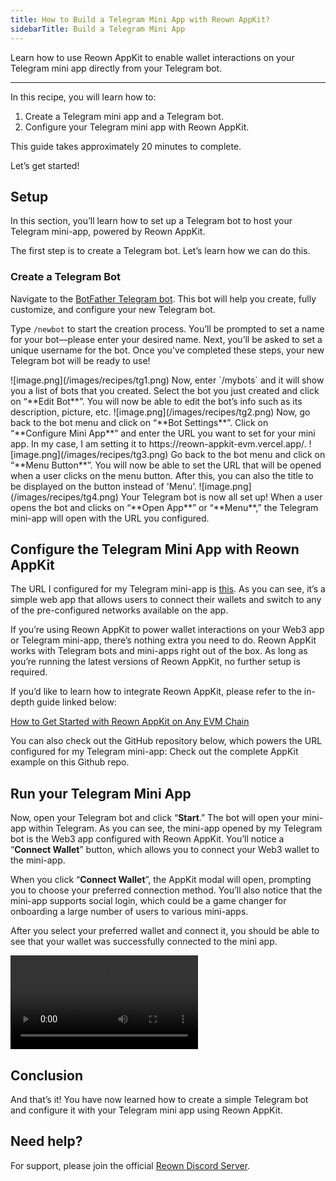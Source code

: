 ```yaml
---
title: How to Build a Telegram Mini App with Reown AppKit?
sidebarTitle: Build a Telegram Mini App
---
```


Learn how to use Reown AppKit to enable wallet interactions on your Telegram mini app directly from your Telegram bot.

---

In this recipe, you will learn how to:

1. Create a Telegram mini app and a Telegram bot.
2. Configure your Telegram mini app with Reown AppKit.

This guide takes approximately 20 minutes to complete.

Let’s get started!

## Setup

In this section, you’ll learn how to set up a Telegram bot to host your Telegram mini-app, powered by Reown AppKit.

The first step is to create a Telegram bot. Let’s learn how we can do this.

### Create a Telegram Bot

Navigate to the [BotFather Telegram bot](https://t.me/BotFather). This bot will help you create, fully customize, and configure your new Telegram bot.

Type `/newbot` to start the creation process. You’ll be prompted to set a name for your bot—please enter your desired name. Next, you’ll be asked to set a unique username for the bot. Once you've completed these steps, your new Telegram bot will be ready to use!
<Frame>
![image.png](/images/recipes/tg1.png)
</Frame>
Now, enter `/mybots` and it will show you a list of bots that you created. Select the bot you just created and click on “**Edit Bot**”. You will now be able to edit the bot’s info such as its description, picture, etc.
<Frame>
![image.png](/images/recipes/tg2.png)
</Frame>
Now, go back to the bot menu and click on “**Bot Settings**”. Click on “**Configure Mini App**” and enter the URL you want to set for your mini app. In my case, I am setting it to https://reown-appkit-evm.vercel.app/.
<Frame>
![image.png](/images/recipes/tg3.png)
</Frame>
Go back to the bot menu and click on “**Menu Button**”. You will now be able to set the URL that will be opened when a user clicks on the menu button. After this, you can also the title to be displayed on the button instead of 'Menu’.
<Frame>
![image.png](/images/recipes/tg4.png)
</Frame>
Your Telegram bot is now all set up! When a user opens the bot and clicks on “**Open App**” or “**Menu**,” the Telegram mini-app will open with the URL you configured.

## Configure the Telegram Mini App with Reown AppKit

The URL I configured for my Telegram mini-app is [this](https://reown-appkit-evm.vercel.app/). As you can see, it’s a simple web app that allows users to connect their wallets and switch to any of the pre-configured networks available on the app.

If you’re using Reown AppKit to power wallet interactions on your Web3 app or Telegram mini-app, there’s nothing extra you need to do. Reown AppKit works with Telegram bots and mini-apps right out of the box. As long as you’re running the latest versions of Reown AppKit, no further setup is required.

If you’d like to learn how to integrate Reown AppKit, please refer to the in-depth guide linked below:

[How to Get Started with Reown AppKit on Any EVM Chain](https://reown.com/blog/how-to-get-started-with-reown-appkit-on-any-evm-chain)

You can also check out the GitHub repository below, which powers the URL configured for my Telegram mini-app:
<Card title="AppKit EVM Example" icon="github" href="https://github.com/rohit-710/reown-appkit-evm">
Check out the complete AppKit example on this Github repo.
</Card>


## Run your Telegram Mini App

Now, open your Telegram bot and click “**Start**.” The bot will open your mini-app within Telegram. As you can see, the mini-app opened by my Telegram bot is the Web3 app configured with Reown AppKit. You’ll notice a “**Connect Wallet**” button, which allows you to connect your Web3 wallet to the mini-app.

When you click “**Connect Wallet**”, the AppKit modal will open, prompting you to choose your preferred connection method. You’ll also notice that the mini-app supports social login, which could be a game changer for onboarding a large number of users to various mini-apps.

After you select your preferred wallet and connect it, you should be able to see that your wallet was successfully connected to the mini app.
<Frame>
<video
  controls
  className="w-full aspect-video"
  src="/images/recipes/tgvideo.mp4"
></video>
</Frame>

## Conclusion

And that’s it! You have now learned how to create a simple Telegram bot and configure it with your Telegram mini app using Reown AppKit.

## Need help?

For support, please join the official [Reown Discord Server](https://discord.gg/reown).
